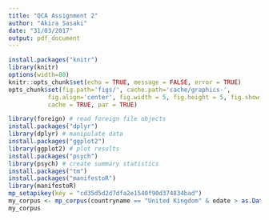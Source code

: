 ```yaml
---
title: "QCA Assignment 2"
author: "Akira Sasaki"
date: "31/03/2017"
output: pdf_document
---
```


```r
install.packages("knitr")
library(knitr)
options(width=80)
knitr::opts_chunk$set(echo = TRUE, message = FALSE, error = TRUE)
opts_chunk$set(fig.path='figs/', cache.path='cache/graphics-', 
           fig.align='center', fig.width = 5, fig.height = 5, fig.show = 'hold',
           cache = TRUE, par = TRUE)

```

```r
library(foreign) # read foreign file objects
install.packages("dplyr")
library(dplyr) # manipulate data
install.packages("ggplot2")
library(ggplot2) # plot results
install.packages("psych")
library(psych) # create summary statistics
install.packages("tm")
install.packages("manifestoR")
library(manifestoR)
mp_setapikey(key = "cd35d5d2d7dfa2e1540f90d374834bad")
my_corpus <- mp_corpus(countryname == "United Kingdom" & edate > as.Date("2000-01-01"))
my_corpus


```

```r

```

